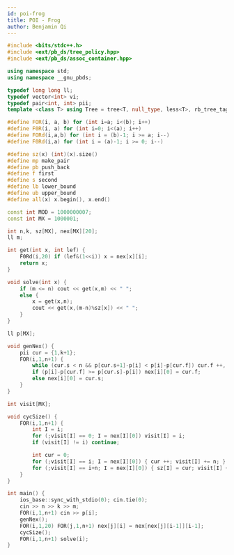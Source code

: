 ```yaml
---
id: poi-frog
title: POI - Frog
author: Benjamin Qi
---
```


```cpp
#include <bits/stdc++.h>
#include <ext/pb_ds/tree_policy.hpp>
#include <ext/pb_ds/assoc_container.hpp>

using namespace std;
using namespace __gnu_pbds;

typedef long long ll;
typedef vector<int> vi;
typedef pair<int, int> pii;
template <class T> using Tree = tree<T, null_type, less<T>, rb_tree_tag,tree_order_statistics_node_update>;

#define FOR(i, a, b) for (int i=a; i<(b); i++)
#define F0R(i, a) for (int i=0; i<(a); i++)
#define FORd(i,a,b) for (int i = (b)-1; i >= a; i--)
#define F0Rd(i,a) for (int i = (a)-1; i >= 0; i--)

#define sz(x) (int)(x).size()
#define mp make_pair
#define pb push_back
#define f first
#define s second
#define lb lower_bound
#define ub upper_bound
#define all(x) x.begin(), x.end()

const int MOD = 1000000007;
const int MX = 1000001;

int n,k, sz[MX], nex[MX][20];
ll m;

int get(int x, int lef) {
    F0Rd(i,20) if (lef&(1<<i)) x = nex[x][i];
    return x;
}

void solve(int x) {
    if (m <= n) cout << get(x,m) << " ";
    else {
        x = get(x,n);
        cout << get(x,(m-n)%sz[x]) << " ";
    }
}

ll p[MX];

void genNex() {
    pii cur = {1,k+1};
    FOR(i,1,n+1) {
        while (cur.s < n && p[cur.s+1]-p[i] < p[i]-p[cur.f]) cur.f ++, cur.s ++;
        if (p[i]-p[cur.f] >= p[cur.s]-p[i]) nex[i][0] = cur.f;
        else nex[i][0] = cur.s;
    }
}

int visit[MX];

void cycSize() {
    FOR(i,1,n+1) {
        int I = i;
        for (;visit[I] == 0; I = nex[I][0]) visit[I] = i;
        if (visit[I] != i) continue;

        int cur = 0;
        for (;visit[I] == i; I = nex[I][0]) { cur ++; visit[I] += n; }
        for (;visit[I] == i+n; I = nex[I][0]) { sz[I] = cur; visit[I] += n; }
    }
}

int main() {
    ios_base::sync_with_stdio(0); cin.tie(0);
    cin >> n >> k >> m;
    FOR(i,1,n+1) cin >> p[i];
    genNex();
    FOR(i,1,20) FOR(j,1,n+1) nex[j][i] = nex[nex[j][i-1]][i-1];
    cycSize();
    FOR(i,1,n+1) solve(i);
}
```
